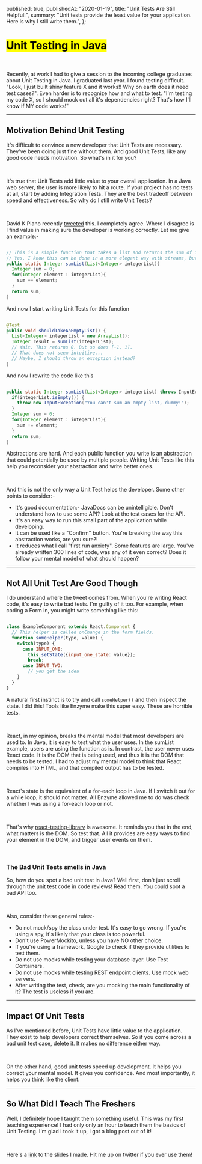 
  published: true,
  publishedAt: "2020-01-19",
  title: "Unit Tests Are Still Helpful!",
  summary:
    "Unit tests provide the least value for your application. Here is why I still write them.",
};

<Head
  title={metadata.title}
  description={metadata.description}
  image="unit-tests-seo.png"
/>

# <Mark> Unit Testing in Java </Mark>

<br />

Recently, at work I had to give a session to the incoming college graduates about Unit Testing in Java.
I graduated last year. I found testing difficult. "Look, I just built
shiny feature X and it works!! Why on earth does it need test cases?". Even harder is to recognize how
and what to test. "I'm testing my code X, so I should mock out all it's dependencies right? That's how
I'll know if MY code works!"

---

## Motivation Behind Unit Testing

It's difficult to convince a new developer that Unit Tests are necessary. They've been doing just fine
without them. And good Unit Tests, like any good code needs motivation. So what's in it for you?

<br />

It's true that Unit Tests add little value to your overall application. In a Java web server, the user is
more likely to hit a route. If your project has no tests at all, start by adding Integration Tests. They
are the best tradeoff between speed and effectiveness. So why do I still write Unit Tests?

<br />

David K Piano recently [tweeted](https://twitter.com/DavidKPiano/status/1218552334680317953) this. I completely
agree. Where I disagree is I find value in making sure the developer is working correctly. Let me give an example:-

```java

// This is a simple function that takes a list and returns the sum of its elements
// Yes, I know this can be done in a more elegant way with streams, but bear with me
public static Integer sumList(List<Integer> integerList){
  Integer sum = 0;
  for(Integer element : integerList){
    sum += element;
  }
  return sum;
}

```

And now I start writing Unit Tests for this function

```java

@Test
public void shouldTakeAnEmptyList() {
  List<Integer> integerList = new ArrayList();
  Integer result = sumList(integerList);
  // Wait. This returns 0. But so does [-1, 1].
  // That does not seem intuitive...
  // Maybe, I should throw an exception instead?
}

```

And now I rewrite the code like this

```java

public static Integer sumList(List<Integer> integerList) throws InputException{
  if(integerList.isEmpty()) {
    throw new InputException("You can't sum an empty list, dummy!");
  }
  Integer sum = 0;
  for(Integer element : integerList){
    sum += element;
  }
  return sum;
}

```

Abstractions are hard. And each public function you write is an abstraction that could
potentially be used by multiple people. Writing Unit Tests like this help you reconsider
your abstraction and write better ones.

<br />

And this is not the only way a Unit Test helps the developer. Some other points to consider:-

- It's good documentation:- JavaDocs can be unintelligible. Don't understand how to use some API?
  Look at the test cases for the API.
- It's an easy way to run this small part of the application while developing.
- It can be used like a "Confirm" button. You're breaking the way this abstraction works, are you sure?!
- It reduces what I call "first run anxiety". Some features are large. You've already written 300 lines of code,
  was any of it even correct? Does it follow your mental model of what should happen?

---

## Not All Unit Test Are Good Though

I do understand where the tweet comes from. When you're writing React code, it's easy to write bad tests. I'm
guilty of it too. For example, when coding a Form in, you might write something like this:

```javascript

class ExampleComponent extends React.Component {
  // This helper is called onChange in the form fields.
  function someHelper(type, value) {
    switch(type) {
      case INPUT_ONE:
        this.setState({input_one_state: value});
        break;
      case INPUT_TWO:
        // you get the idea
    }
  }
}

```

A natural first instinct is to try and call `someHelper()` and then inspect the state. I did this! Tools like Enzyme make this
super easy. These are horrible tests.

<br />

React, in my opinion, breaks the mental model that most developers are used to. In Java, it is easy to test what the user
uses. In the sumList example, users are using the function as is. In contrast, the user never uses React code. It is the
DOM that is being used, and thus it is the DOM that needs to be tested. I had to adjust my mental model to think that React
compiles into HTML, and that compiled output has to be tested.

<br />

React's state is the equivalent of a for-each loop in Java. If I switch it out for a while loop, it should not matter. All
Enzyme allowed me to do was check whether I was using a for-each loop or not.

<br />

That's why [react-testing-library](https://testing-library.com/docs/react-testing-library/intro) is awesome. It reminds
you that in the end, what matters is the DOM. So test that. All it provides are easy ways to find your element in the DOM,
and trigger user events on them.

<br />

### The Bad Unit Tests smells in Java

So, how do you spot a bad unit test in Java? Well first, don't just scroll through the unit test code in
code reviews! Read them. You could spot a bad API too.

<br />

Also, consider these general rules:-

- Do not mock/spy the class under test. It's easy to go wrong. If you're using a spy, it's likely that your class is too powerful.
- Don't use PowerMockito, unless you have NO other choice.
- If you're using a framework, Google to check if they provide utilities to test them.
- Do not use mocks while testing your database layer. Use Test Containers.
- Do not use mocks while testing REST endpoint clients. Use mock web servers.
- After writing the test, check, are you mocking the main functionality of it? The test is useless if you are.

---

## Impact Of Unit Tests

As I've mentioned before, Unit Tests have little value to the application. They exist to help developers
correct themselves. So if you come across a bad unit test case, delete it. It makes no difference either way.

<br />

On the other hand, good unit tests speed up development. It helps you correct your mental model. It gives you confidence.
And most importantly, it helps you think like the client.

---

## So What Did I Teach The Freshers

Well, I definitely hope I taught them something useful. This was my first teaching experience!
I had only only an hour to teach them the basics of Unit Testing. I'm glad I took it up, I
got a blog post out of it!

<br />

Here's a [link](https://drive.google.com/file/d/1LiAK-0mly6CA0IV1-fMxBKXUUE_ro3jB/view?usp=sharing)
to the slides I made. Hit me up on twitter if you ever use them!

